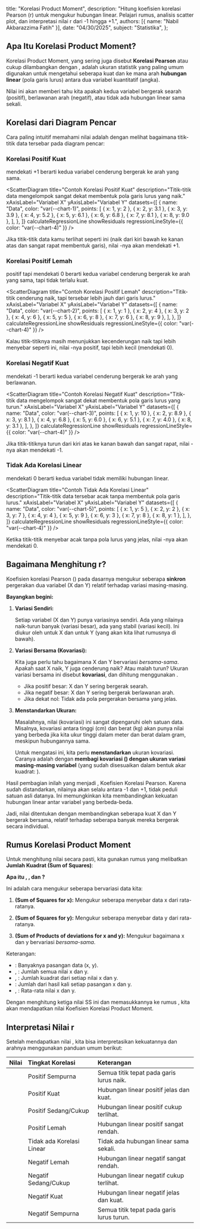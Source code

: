
  title: "Korelasi Product Moment",
  description: "Hitung koefisien korelasi Pearson (r) untuk mengukur hubungan linear. Pelajari rumus, analisis scatter plot, dan interpretasi nilai r dari -1 hingga +1.",
  authors: [{ name: "Nabil Akbarazzima Fatih" }],
  date: "04/30/2025",
  subject: "Statistika",
};

## Apa Itu Korelasi Product Moment?

Korelasi Product Moment, yang sering juga disebut **Korelasi Pearson** atau cukup dilambangkan dengan **<InlineMath math="r" />**, adalah ukuran statistik yang paling umum digunakan untuk mengetahui seberapa kuat dan ke mana arah **hubungan linear** (pola garis lurus) antara dua variabel kuantitatif (angka).

Nilai <InlineMath math="r" /> ini akan memberi tahu kita apakah kedua variabel bergerak searah (positif), berlawanan arah (negatif), atau tidak ada hubungan linear sama sekali.

## Korelasi dari Diagram Pencar

Cara paling intuitif memahami nilai <InlineMath math="r" /> adalah dengan melihat bagaimana titik-titik data tersebar pada diagram pencar:

### Korelasi Positif Kuat

<InlineMath math="r" /> mendekati +1 berarti kedua variabel cenderung bergerak ke
arah yang sama.

<ScatterDiagram
  title="Contoh Korelasi Positif Kuat"
  description="Titik-titik data mengelompok sangat dekat membentuk pola garis lurus yang naik."
  xAxisLabel="Variabel X"
  yAxisLabel="Variabel Y"
  datasets={[
    {
      name: "Data",
      color: "var(--chart-1)",
      points: [
        { x: 1, y: 2 },
        { x: 2, y: 3.1 },
        { x: 3, y: 3.9 },
        { x: 4, y: 5.2 },
        { x: 5, y: 6.1 },
        { x: 6, y: 6.8 },
        { x: 7, y: 8.1 },
        { x: 8, y: 9.0 },
      ],
    },
  ]}
  calculateRegressionLine
  showResiduals
  regressionLineStyle={{ color: "var(--chart-4)" }}
/>

Jika titik-titik data kamu terlihat seperti ini (naik dari kiri bawah ke kanan atas dan sangat rapat membentuk garis), nilai <InlineMath math="r" />-nya akan mendekati +1.

### Korelasi Positif Lemah

<InlineMath math="r" /> positif tapi mendekati 0 berarti kedua variabel cenderung
bergerak ke arah yang sama, tapi tidak terlalu kuat.

<ScatterDiagram
  title="Contoh Korelasi Positif Lemah"
  description="Titik-titik cenderung naik, tapi tersebar lebih jauh dari garis lurus."
  xAxisLabel="Variabel X"
  yAxisLabel="Variabel Y"
  datasets={[
    {
      name: "Data",
      color: "var(--chart-2)",
      points: [
        { x: 1, y: 1 },
        { x: 2, y: 4 },
        { x: 3, y: 2 },
        { x: 4, y: 6 },
        { x: 5, y: 5 },
        { x: 6, y: 8 },
        { x: 7, y: 6 },
        { x: 8, y: 9 },
      ],
    },
  ]}
  calculateRegressionLine
  showResiduals
  regressionLineStyle={{ color: "var(--chart-4)" }}
/>

Kalau titik-titiknya masih menunjukkan kecenderungan naik tapi lebih menyebar seperti ini, nilai <InlineMath math="r" />-nya positif, tapi lebih kecil (mendekati 0).

### Korelasi Negatif Kuat

<InlineMath math="r" /> mendekati -1 berarti kedua variabel cenderung bergerak ke
arah yang berlawanan.

<ScatterDiagram
  title="Contoh Korelasi Negatif Kuat"
  description="Titik-titik data mengelompok sangat dekat membentuk pola garis lurus yang turun."
  xAxisLabel="Variabel X"
  yAxisLabel="Variabel Y"
  datasets={[
    {
      name: "Data",
      color: "var(--chart-3)",
      points: [
        { x: 1, y: 10 },
        { x: 2, y: 8.9 },
        { x: 3, y: 8.1 },
        { x: 4, y: 6.8 },
        { x: 5, y: 6.0 },
        { x: 6, y: 5.1 },
        { x: 7, y: 4.0 },
        { x: 8, y: 3.1 },
      ],
    },
  ]}
  calculateRegressionLine
  showResiduals
  regressionLineStyle={{ color: "var(--chart-4)" }}
/>

Jika titik-titiknya turun dari kiri atas ke kanan bawah dan sangat rapat, nilai <InlineMath math="r" />-nya akan mendekati -1.

### Tidak Ada Korelasi Linear

<InlineMath math="r" /> mendekati 0 berarti kedua variabel tidak memiliki hubungan
linear.

<ScatterDiagram
  title="Contoh Tidak Ada Korelasi Linear"
  description="Titik-titik data tersebar acak tanpa membentuk pola garis lurus."
  xAxisLabel="Variabel X"
  yAxisLabel="Variabel Y"
  datasets={[
    {
      name: "Data",
      color: "var(--chart-5)",
      points: [
        { x: 1, y: 5 },
        { x: 2, y: 2 },
        { x: 3, y: 7 },
        { x: 4, y: 4 },
        { x: 5, y: 9 },
        { x: 6, y: 3 },
        { x: 7, y: 8 },
        { x: 8, y: 1 },
      ],
    },
  ]}
  calculateRegressionLine
  showResiduals
  regressionLineStyle={{ color: "var(--chart-4)" }}
/>

Ketika titik-titik menyebar acak tanpa pola lurus yang jelas, nilai <InlineMath math="r" />-nya akan mendekati 0.

## Bagaimana Menghitung r?

Koefisien korelasi Pearson (<InlineMath math="r" />) pada dasarnya mengukur seberapa **sinkron** pergerakan dua variabel (X dan Y) relatif terhadap variasi masing-masing.

**Bayangkan begini:**

1.  **Variasi Sendiri:**

    Setiap variabel (X dan Y) punya variasinya sendiri. Ada yang nilainya naik-turun banyak (variasi besar), ada yang stabil (variasi kecil). Ini diukur oleh <InlineMath math="SS_{xx}" /> untuk X dan <InlineMath math="SS_{yy}" /> untuk Y (yang akan kita lihat rumusnya di bawah).

2.  **Variasi Bersama (Kovariasi):**

    Kita juga perlu tahu bagaimana X dan Y bervariasi _bersama-sama_. Apakah saat X naik, Y juga cenderung naik? Atau malah turun? Ukuran variasi bersama ini disebut **kovariasi**, dan dihitung menggunakan <InlineMath math="SS_{xy}" />.

    - Jika <InlineMath math="SS_{xy}" /> positif besar: X dan Y sering bergerak searah.
    - Jika <InlineMath math="SS_{xy}" /> negatif besar: X dan Y sering bergerak berlawanan arah.
    - Jika <InlineMath math="SS_{xy}" /> dekat nol: Tidak ada pola pergerakan bersama yang jelas.

3.  **Menstandarkan Ukuran:**

    Masalahnya, nilai <InlineMath math="SS_{xy}" /> (kovariasi) ini sangat dipengaruhi oleh satuan data. Misalnya, kovariasi antara tinggi (cm) dan berat (kg) akan punya nilai yang berbeda jika kita ukur tinggi dalam meter dan berat dalam gram, meskipun hubungannya sama.

    Untuk mengatasi ini, kita perlu **menstandarkan** ukuran kovariasi. Caranya adalah dengan **membagi kovariasi (<InlineMath math="SS_{xy}" />) dengan ukuran variasi masing-masing variabel** (yang sudah disesuaikan dalam bentuk akar kuadrat: <InlineMath math="\sqrt{SS_{xx} SS_{yy}}" />).

    <BlockMath math="r = \frac{\text{Seberapa banyak X dan Y bervariasi bersama}}{\text{Ukuran standar dari variasi X dan Y masing-masing}} = \frac{SS_{xy}}{\sqrt{SS_{xx} SS_{yy}}}" />

Hasil pembagian inilah yang menjadi **<InlineMath math="r" />**, Koefisien Korelasi Pearson. Karena sudah distandarkan, nilainya akan selalu antara -1 dan +1, tidak peduli satuan asli datanya. Ini memungkinkan kita membandingkan kekuatan hubungan linear antar variabel yang berbeda-beda.

Jadi, nilai <InlineMath math="r" /> ditentukan dengan membandingkan seberapa kuat X dan Y bergerak bersama, relatif terhadap seberapa banyak mereka bergerak secara individual.

## Rumus Korelasi Product Moment

Untuk menghitung nilai <InlineMath math="r" /> secara pasti, kita gunakan rumus yang melibatkan **Jumlah Kuadrat (Sum of Squares)**:

<BlockMath math="r = \frac{SS_{xy}}{\sqrt{SS_{xx} SS_{yy}}}" />

**Apa itu <InlineMath math="SS_{xy}" />, <InlineMath math="SS_{xx}" />, dan <InlineMath math="SS_{yy}" />?**

Ini adalah cara mengukur seberapa bervariasi data kita:

1.  **<InlineMath math="SS_{xx}" /> (Sum of Squares for x):** Mengukur seberapa menyebar data x dari rata-ratanya.

    <BlockMath math="SS_{xx} = \sum (x - \bar{x})^2 = \sum x^2 - \frac{(\sum x)^2}{n}" />

2.  **<InlineMath math="SS_{yy}" /> (Sum of Squares for y):** Mengukur seberapa menyebar data y dari rata-ratanya.

    <BlockMath math="SS_{yy} = \sum (y - \bar{y})^2 = \sum y^2 - \frac{(\sum y)^2}{n}" />

3.  **<InlineMath math="SS_{xy}" /> (Sum of Products of deviations for x and y):** Mengukur bagaimana x dan y bervariasi _bersama-sama_.

    <BlockMath math="SS_{xy} = \sum (x - \bar{x})(y - \bar{y}) = \sum xy - \frac{(\sum x)(\sum y)}{n}" />

Keterangan:

- <InlineMath math="n" />: Banyaknya pasangan data (x, y).
- <InlineMath math="\sum x" />, <InlineMath math="\sum y" />: Jumlah semua nilai
  x dan y.
- <InlineMath math="\sum x^2" />, <InlineMath math="\sum y^2" />: Jumlah kuadrat
  dari setiap nilai x dan y.
- <InlineMath math="\sum xy" />: Jumlah dari hasil kali setiap pasangan x dan y.
- <InlineMath math="\bar{x}" />, <InlineMath math="\bar{y}" />: Rata-rata nilai x
  dan y.

Dengan menghitung ketiga nilai SS ini dan memasukkannya ke rumus <InlineMath math="r" />, kita akan mendapatkan nilai Koefisien Korelasi Product Moment.

## Interpretasi Nilai r

Setelah mendapatkan nilai <InlineMath math="r" />, kita bisa interpretasikan kekuatannya dan arahnya menggunakan panduan umum berikut:

| Nilai <InlineMath math="r" />         | Tingkat Korelasi          | Keterangan                                |
| :------------------------------------ | :------------------------ | :---------------------------------------- |
| <InlineMath math="1" />               | Positif Sempurna          | Semua titik tepat pada garis lurus naik.  |
| <InlineMath math="0.7 \le r < 1" />   | Positif Kuat              | Hubungan linear positif jelas dan kuat.   |
| <InlineMath math="0.3 < r < 0.7" />   | Positif Sedang/Cukup      | Hubungan linear positif cukup terlihat.   |
| <InlineMath math="0 < r \le 0.3" />   | Positif Lemah             | Hubungan linear positif sangat rendah.    |
| <InlineMath math="0" />               | Tidak ada Korelasi Linear | Tidak ada hubungan linear sama sekali.    |
| <InlineMath math="-0.3 \le r < 0" />  | Negatif Lemah             | Hubungan linear negatif sangat rendah.    |
| <InlineMath math="-0.7 < r < -0.3" /> | Negatif Sedang/Cukup      | Hubungan linear negatif cukup terlihat.   |
| <InlineMath math="-1 < r \le -0.7" /> | Negatif Kuat              | Hubungan linear negatif jelas dan kuat.   |
| <InlineMath math="-1" />              | Negatif Sempurna          | Semua titik tepat pada garis lurus turun. |
